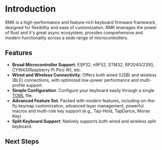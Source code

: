 # Introduction

RMK is a high-performance and feature-rich keyboard firmware framework, designed for flexibility and ease of customization. RMK leverages the power of Rust and it's great async ecosystem, provides comprehensive and modern functionality across a wide range of microcontrollers. 

## Features

- **Broad Microcontroller Support**: ESP32, nRF52, STM32, RP2040/2350, CYW43(Raspberry Pi Pico W), etc.
- **Wired and Wireless Connectivity**: Offers both wired (USB) and wireless (BLE) connections, with optimized low-power performance and multi-profile support.
- **Simple Configuration**: Configure your keyboard easily through a single [TOML](https://toml.io/) file.
- **Advanced Feature Set**: Packed with modern features, including on-the-fly keymap customization, advanced layer management, powerful macros and multi-role key support (e.g., Tap-Hold, TapDance, Morse Key)
- **Split Keyboard Support**: Natively supports both wired and wireless split keyboard.

## Next Steps


<div className="grid grid-cols-1 md:grid-cols-2 gap-5">
<LinkCard
      href="../user_guide/guide_overview"
      title="Tutorial"
      description="A step-by-step tutorial for creating your first RMK keyboard"
/>
<LinkCard
      href="../features"
      title="Features"
      description="All keyboard features that RMK supports"
/>
<LinkCard
      href="../configuration"
      title="Configuration"
      description="Explore how to configure your RMK keyboard"
/>
<LinkCard
      href="https://github.com/HaoboGu/rmk/tree/main/examples"
      title="Examples"
      description="Check the built-in examples for various microcontroller"
/>
</div>
